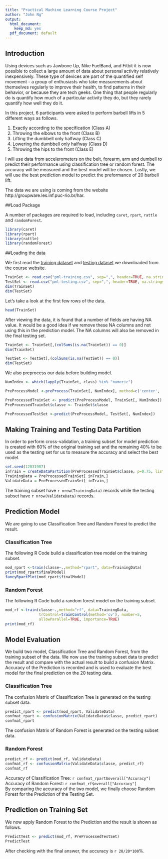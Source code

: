 ---
title: "Practical Machine Learning Course Project"
author: "John Ng"
output:
  html_document:
    keep_md: yes
  pdf_document: default
---

## Introduction

Using devices such as Jawbone Up, Nike FuelBand, and Fitbit it is now possible 
to collect a large amount of data about personal activity relatively 
inexpensively. These type of devices are part of the quantified self movement - 
a group of enthusiasts who take measurements about themselves regularly to 
improve their health, to find patterns in their behavior, or because they are 
tech geeks. One thing that people regularly do is quantify how much of a 
particular activity they do, but they rarely quantify how well they do it.   

In this project, 6 participants were asked to perform barbell lifts in 5 
different ways as follows.  

1. Exactly according to the specification (Class A)  
2. Throwing the elbows to the front (Class B)  
3. Lifting the dumbbell only halfway (Class C)  
4. Lowering the dumbbell only halfway (Class D)  
5. Throwing the hips to the front (Class E)

I will use data from accelerometers on the belt, forearm, arm and dumbell to 
predict their performance using classification tree or random forest. The 
accuracy will be measured and the best model will be chosen. Lastly, we will use 
the best prediction model to predict the preformance of 20 barbell lift.  

The data we are using is coming from the website http://groupware.les.inf.puc-rio.br/har.

##Load Package

A number of packages are required to load, including `caret`, `rpart`, `rattle` 
and `randomForest`.

```{r loadpackage}
library(caret)
library(rpart)
library(rattle)
library(randomForest)
```

##Loading the data

We first read the 
[training dataset](https://d396qusza40orc.cloudfront.net/predmachlearn/pml-training.csv) 
and [testing dataset](https://d396qusza40orc.cloudfront.net/predmachlearn/pml-testing.csv) 
we downloaded from the course website.

```{r dataload, cache=TRUE}
TrainSet <- read.csv("pml-training.csv", sep=",", header=TRUE, na.strings = c("NA", "#DIV/0!"))
TestSet <- read.csv("pml-testing.csv", sep=",", header=TRUE, na.strings = c("NA", "#DIV/0!"))
dim(TrainSet)
dim(TestSet)
```

Let's take a look at the first few rows of the data.

```{r viewdata, cache=TRUE}
head(TrainSet)
```

After viewing the data, it is found that a number of fields are having NA value. 
It would be a good idea if we remove these NA columns and not using this in the 
prediction model. The NA columns will also be removed in the final testing set.

```{r removeNA, cache=TRUE}
TrainSet <- TrainSet[,(colSums(is.na(TrainSet)) == 0)]
dim(TrainSet)

TestSet <- TestSet[,(colSums(is.na(TestSet)) == 0)]
dim(TestSet)
```

We also preprocess our data before building model.

```{r preProcess, cache=TRUE}
NumIndex <- which(lapply(TrainSet, class) %in% "numeric")

PreProcessModel <-preProcess(TrainSet[, NumIndex], method=c('center', 'scale'))

PreProcessedTrainSet <- predict(PreProcessModel, TrainSet[, NumIndex])
PreProcessedTrainSet$classe <- TrainSet$classe

PreProcessedTestSet <-predict(PreProcessModel, TestSet[, NumIndex])
```

## Making Training and Testing Data Partition

In order to perform cross-validation, a training subset for model prediction is 
created with 60% of the original training set and the remaining 40% to be used 
as the testing set for us to measure the accuracy and select the best model.

```{r parition, cache=TRUE}
set.seed(12031987)
inTrain = createDataPartition(PreProcessedTrainSet$classe, p=0.75, list=FALSE)
TrainingData = PreProcessedTrainSet[ inTrain,]
ValidateData = PreProcessedTrainSet[-inTrain,]
```

The training subset have `r nrow(TrainingData)` records while the testing subset 
have `r nrow(ValidateData)` records.

## Prediction Model 

We are going to use Classification Tree and Random Forest to predict the result.

### Classification Tree

The following R Code build a classification tree model on the training subset.

```{r rpart, cache=TRUE}
mod_rpart <-train(classe~.,method="rpart", data=TrainingData)
print(mod_rpart$finalModel)
fancyRpartPlot(mod_rpart$finalModel)
```

### Random Forest

The following R Code build a random forest model on the training subset.

```{r rf, cache=TRUE}
mod_rf <-train(classe~.,method="rf", data=TrainingData, 
               trControl=trainControl(method='cv'), number=5, 
               allowParallel=TRUE, importance=TRUE)
print(mod_rf)
```

## Model Evaluation

We build two model, Classification Tree and Random Forest, from the training 
subset of the data. We now use the training subset data to predict the result 
and compare with the actual result to build a confusion Matrix. Accuracy of the 
Prediction is recorded and is used to evaluate the best model for the final 
prediction on the 20 testing data.

### Classification Tree

The confusion Matrix of Classification Tree is generated on the testing subset 
data.

```{r rpartPredict, cache=TRUE}
predict_rpart <- predict(mod_rpart, ValidateData)
confmat_rpart <- confusionMatrix(ValidateData$classe, predict_rpart)
confmat_rpart
```

The confusion Matrix of Random Forest is generated on the testing subset data.

### Random Forest
```{r rfPredict, cache=TRUE}
predict_rf <- predict(mod_rf, ValidateData)
confmat_rf <- confusionMatrix(ValidateData$classe, predict_rf)
confmat_rf
```

Accuracy of Classification Tree: `r confmat_rpart$overall["Accuracy"]`  
Accuracy of Random Forest: `r confmat_rf$overall["Accuracy"]`  
By comparing the accuracy of the two model, we finally choose Random Forest for 
the Prediction of the Testing Set.

## Prediction on Training Set

We now apply Random Forest to the Prediction and the result is shown as follows.

```{r Prediction, cache=TRUE}
PredictTest <- predict(mod_rf, PreProcessedTestSet)
PredictTest
```

After checking with the final answer, the accuracy is `r 20/20*100`%.